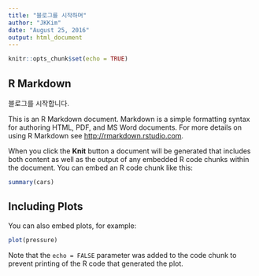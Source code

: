 ```yaml
---
title: "블로그를 시작하며"
author: "JKKim"
date: "August 25, 2016"
output: html_document
---
```


```r
knitr::opts_chunk$set(echo = TRUE)
```

## R Markdown

블로그를 시작합니다. 

This is an R Markdown document. Markdown is a simple formatting syntax for authoring HTML, PDF, and MS Word documents. For more details on using R Markdown see <http://rmarkdown.rstudio.com>.

When you click the **Knit** button a document will be generated that includes both content as well as the output of any embedded R code chunks within the document. You can embed an R code chunk like this:

```r
summary(cars)
```

## Including Plots

You can also embed plots, for example:

```r
plot(pressure)
```

Note that the `echo = FALSE` parameter was added to the code chunk to prevent printing of the R code that generated the plot.
